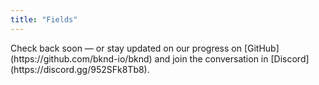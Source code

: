 ```yaml
---
title: "Fields"
---
```


<CalloutInfo title="The documentation is currently a work in progress">
  Check back soon — or stay updated on our progress on
  [GitHub](https://github.com/bknd-io/bknd) and join the conversation in
  [Discord](https://discord.gg/952SFk8Tb8).
</CalloutInfo>

